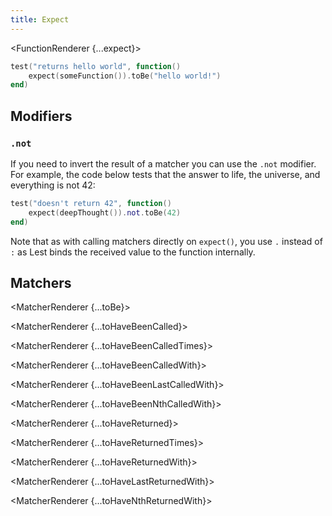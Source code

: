 ```yaml
---
title: Expect
---
```






<FunctionRenderer {...expect}>

```lua
test("returns hello world", function()
	expect(someFunction()).toBe("hello world!")
end)
```

</FunctionRenderer>

## Modifiers

### `.not`

If you need to invert the result of a matcher you can use the `.not` modifier. For example, the code below tests that the answer to life, the universe, and everything is not 42:

```lua
test("doesn't return 42", function()
	expect(deepThought()).not.toBe(42)
end)
```

Note that as with calling matchers directly on `expect()`, you use `.` instead of `:` as Lest binds the received value to the function internally.

## Matchers

<MatcherRenderer {...toBe}></MatcherRenderer>

<MatcherRenderer {...toHaveBeenCalled}></MatcherRenderer>

<MatcherRenderer {...toHaveBeenCalledTimes}></MatcherRenderer>

<MatcherRenderer {...toHaveBeenCalledWith}></MatcherRenderer>

<MatcherRenderer {...toHaveBeenLastCalledWith}></MatcherRenderer>

<MatcherRenderer {...toHaveBeenNthCalledWith}></MatcherRenderer>

<MatcherRenderer {...toHaveReturned}></MatcherRenderer>

<MatcherRenderer {...toHaveReturnedTimes}></MatcherRenderer>

<MatcherRenderer {...toHaveReturnedWith}></MatcherRenderer>

<MatcherRenderer {...toHaveLastReturnedWith}></MatcherRenderer>

<MatcherRenderer {...toHaveNthReturnedWith}></MatcherRenderer>
